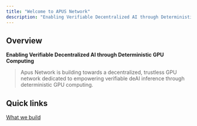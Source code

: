 ```yaml
---
title: "Welcome to APUS Network"
description: "Enabling Verifiable Decentralized AI through Deterministic GPU Computing"
---
```


## Overview

**Enabling Verifiable Decentralized AI through Deterministic GPU Computing**

> Apus Network is building towards a decentralized, trustless GPU network dedicated to empowering verifiable deAI inference through deterministic GPU computing.

## Quick links

[What we build](overview/what-we-build)